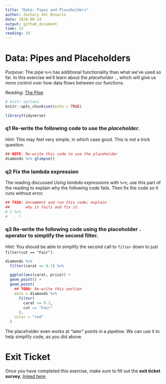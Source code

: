 ```yaml
---
title: "Data: Pipes and Placeholders"
author: Zachary del Rosario
date: 2020-06-24
output: github_document
time: 15
reading: 10
---
```


# Data: Pipes and Placeholders

*Purpose*: The pipe `%>%` has additional functionality than what we've used so far. In this exercise we'll learn about the *placeholder* `.`, which will give us more control over how data flows between our functions.

*Reading*: [The Pipe](https://magrittr.tidyverse.org/reference/pipe.html)

```r
# knitr options
knitr::opts_chunk$set(echo = TRUE)
```

```r
library(tidyverse)

```

### __q1__ Re-write the following code to use the *placeholder*.

*Hint*: This may feel very simple, in which case good. This is not a trick question.

```r
## NOTE: Re-write this code to use the placeholder
diamonds %>% glimpse()
```

### __q2__ Fix the lambda expression

The reading discussed *Using lambda expressions with `%>%`*; use this part of the reading to explain why the following code fails. Then fix the code so it runs without error.

```r
## TASK: Uncomment and run this code; explain
##       why it fails and fix it.
# 2 %>%
#   . * .

```

### __q3__ Re-write the following code using the placeholder `.` operator to simplify the second filter.

*Hint*: You should be able to simplify the second call to `filter` down to just
`filter(cut == "Fair")`.

```r
diamonds %>%
  filter(carat <= 0.3) %>%

  ggplot(aes(carat, price)) +
  geom_point() +
  geom_point(
    ## TODO: Re-write this section
    data = diamonds %>%
      filter(
        carat <= 0.3,
        cut == "Fair"
      ),
    color = "red"
  )
```

The placeholder even works at "later" points in a pipeline. We can use it to
help simplify code, as you did above.

<!-- include-exit-ticket -->
# Exit Ticket
<!-- -------------------------------------------------- -->

Once you have completed this exercise, make sure to fill out the **exit ticket survey**, [linked here](https://docs.google.com/forms/d/e/1FAIpQLSeuq2LFIwWcm05e8-JU84A3irdEL7JkXhMq5Xtoalib36LFHw/viewform?usp=pp_url&entry.693978880=e-data07-placeholders-assignment.Rmd).
